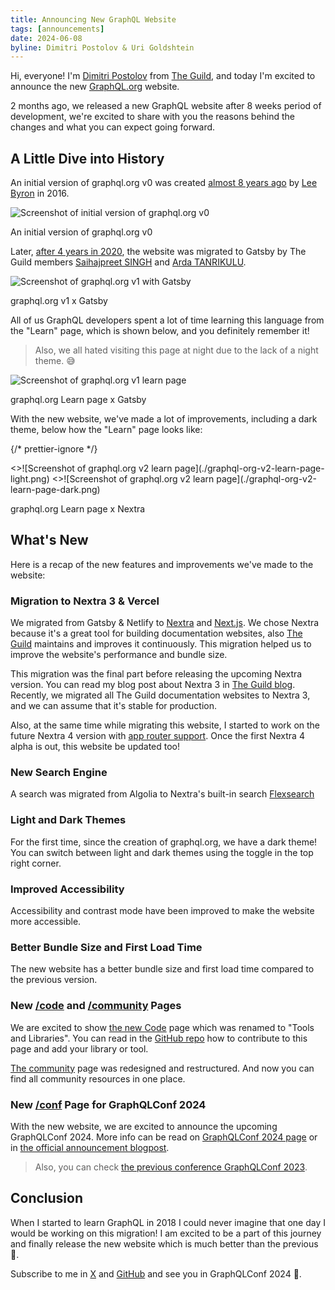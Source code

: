 ```yaml
---
title: Announcing New GraphQL Website
tags: [announcements]
date: 2024-06-08
byline: Dimitri Postolov & Uri Goldshtein
---
```


Hi, everyone! I'm [Dimitri Postolov](https://x.com/dimaMachina_) from
[The Guild](https://the-guild.dev), and today I'm excited to announce the new
[GraphQL.org](/) website.

2 months ago, we released a new GraphQL website after 8 weeks period of development, we're excited
to share with you the reasons behind the changes and what you can expect going forward.

## A Little Dive into History

An initial version of graphql.org v0 was created
[almost 8 years ago](https://github.com/graphql/graphql.github.io/pull/76) by
[Lee Byron](https://x.com/leeb) in 2016.

![Screenshot of initial version of graphql.org v0](./graphql-org-v0.gif)

<p className="text-center">An initial version of graphql.org v0</p>

Later,
[after 4 years in 2020](https://github.com/graphql/graphql.github.io/pull/896),
the website was migrated to Gatsby by The Guild members
[Saihajpreet SINGH](https://x.com/singh_saihaj) and
[Arda TANRIKULU](https://x.com/ardatanrikulu).

![Screenshot of graphql.org v1 with Gatsby](./graphql-org-v1.gif)

<p className="text-center">graphql.org v1 x Gatsby</p>

All of us GraphQL developers spent a lot of time learning this language from the
"Learn" page, which is shown below, and you definitely remember it!

> Also, we all hated visiting this page at night due to the lack of a night
> theme. <span className="not-italic">😅</span>

![Screenshot of graphql.org v1 learn page](./graphql-org-v1-learn-page.png)

<p className="text-center">graphql.org Learn page x Gatsby</p>

With the new website, we've made a lot of improvements, including a dark theme,
below how the "Learn" page looks like:

{/* prettier-ignore */}
<div className="mt-6 dark:even:[&_img]:hidden odd:[&_img]:hidden dark:odd:[&_img]:block">
  <>![Screenshot of graphql.org v2 learn page](./graphql-org-v2-learn-page-light.png)</>
  <>![Screenshot of graphql.org v2 learn page](./graphql-org-v2-learn-page-dark.png)</>
  <p className="text-center">graphql.org Learn page x Nextra</p>
</div>

## What's New

Here is a recap of the new features and improvements we've made to the website:

### Migration to Nextra 3 & Vercel

We migrated from Gatsby & Netlify to [Nextra](https://nextra.vercel.app) and
[Next.js](https://nextjs.org). We chose Nextra because it's a great tool for
building documentation websites, also [The Guild](https://the-guild.dev)
maintains and improves it continuously. This migration helped us to improve the
website's performance and bundle size.

This migration was the final part before releasing the upcoming Nextra version.
You can read my blog post about Nextra 3 in
[The Guild blog](https://the-guild.dev/blog/nextra-3). Recently, we migrated all
The Guild documentation websites to Nextra 3, and we can assume that it's stable
for production.

Also, at the same time while migrating this website, I started to work on the
future Nextra 4 version with [app router support](https://nextjs.org/docs/app).
Once the first Nextra 4 alpha is out, this website be updated too!

### New Search Engine

A search was migrated from Algolia to Nextra's built-in search
[Flexsearch](https://github.com/nextapps-de/flexsearch)

### Light and Dark Themes

For the first time, since the creation of graphql.org, we have a dark theme! You
can switch between light and dark themes using the toggle in the top right
corner.

### Improved Accessibility

Accessibility and contrast mode have been improved to make the website more
accessible.

### Better Bundle Size and First Load Time

The new website has a better bundle size and first load time compared to the
previous version.

### New [/code](/code) and [/community](/community) Pages

We are excited to show [the new Code](/code) page which was renamed to "Tools
and Libraries". You can read in the
[GitHub repo](https://github.com/graphql/graphql.github.io/blob/source/notes/ContributingToCodePage.md)
how to contribute to this page and add your library or tool.

[The community](/community) page was redesigned and restructured. And now you
can find all community resources in one place.

### New [/conf](/conf) Page for GraphQLConf 2024

With the new website, we are excited to announce the upcoming GraphQLConf 2024.
More info can be read on [GraphQLConf 2024 page](/conf/2024) or in
[the official announcement blogpost](/blog/2024-03-28-announcing-graphqlconf-2024).

> Also, you can check [the previous conference GraphQLConf 2023](/conf/2023).

## Conclusion

When I started to learn GraphQL in 2018 I could never imagine that one day I
would be working on this migration! I am excited to be a part of this journey
and finally release the new website which is much better than the previous 🥳.

Subscribe to me in [X](https://x.com/dimaMachina_) and
[GitHub](https://github.com/dimaMachina) and see you in GraphQLConf 2024 🚀.
